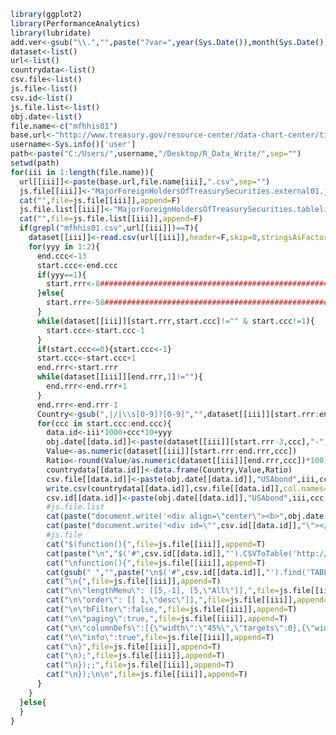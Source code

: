 ```r
library(ggplot2)
library(PerformanceAnalytics)
library(lubridate)
add.ver<-gsub("\\.","",paste("?var=",year(Sys.Date()),month(Sys.Date()),day(Sys.Date()),hour(Sys.time()),minute(Sys.time()),second(Sys.time()),sep=""))
dataset<-list()
url<-list()
countrydata<-list()
csv.file<-list()
js.file<-list()
csv.id<-list()
js.file.list<-list()
obj.date<-list()
file.name<-c("mfhhis01")
base.url<-"http://www.treasury.gov/resource-center/data-chart-center/tic/Documents/"
username<-Sys.info()['user']
path<-paste("C:/Users/",username,"/Desktop/R_Data_Write/",sep="")
setwd(path)
for(iii in 1:length(file.name)){
  url[[iii]]<-paste(base.url,file.name[iii],".csv",sep="")
  js.file[[iii]]<-"MajorForeignHoldersOfTreasurySecurities.external01.js"
  cat("",file=js.file[[iii]],append=F)
  js.file.list[[iii]]<-"MajorForeignHoldersOfTreasurySecurities.tablelist.js"
  cat("",file=js.file.list[[iii]],append=F)
  if(grepl("mfhhis01.csv",url[[iii]])==T){
    dataset[[iii]]<-read.csv(url[[iii]],header=F,skip=0,stringsAsFactor=F)
    for(yyy in 1:2){
      end.ccc<-13
      start.ccc<-end.ccc
      if(yyy==1){
        start.rrr<-8###############################################################毎回確認が必要
      }else{
        start.rrr<-58###############################################################毎回確認が必要
      }  
      while(dataset[[iii]][start.rrr,start.ccc]!="" & start.ccc!=1){
        start.ccc<-start.ccc-1      
      }
      if(start.ccc<=0){start.ccc<-1}  
      start.ccc<-start.ccc+1
      end.rrr<-start.rrr
      while(dataset[[iii]][end.rrr,1]!=""){
        end.rrr<-end.rrr+1
      }
      end.rrr<-end.rrr-1
      Country<-gsub(",|/|\\s[0-9]?[0-9]","",dataset[[iii]][start.rrr:end.rrr,1])
      for(ccc in start.ccc:end.ccc){
        data.id<-iii*1000+ccc*10+yyy
        obj.date[[data.id]]<-paste(dataset[[iii]][start.rrr-3,ccc],"-",dataset[[iii]][start.rrr-2,ccc],sep="")
        Value<-as.numeric(dataset[[iii]][start.rrr:end.rrr,ccc])
        Ratio<-round(Value/as.numeric(dataset[[iii]][end.rrr,ccc])*100,2)
        countrydata[[data.id]]<-data.frame(Country,Value,Ratio)
        csv.file[[data.id]]<-paste(obj.date[[data.id]],"USAbond",iii,ccc,yyy,".csv",sep="")
        write.csv(countrydata[[data.id]],csv.file[[data.id]],col.names=T,row.names=F,append=F,quote=F,fileEncoding="UTF-8")
        csv.id[[data.id]]<-paste(obj.date[[data.id]],"USAbond",iii,ccc,yyy,sep="")
        #js.file.list
        cat(paste("document.write('<div align=\"center\"><b>",obj.date[[data.id]],"</b></div>\');\n",sep=""),file=js.file.list[[iii]],append=T)
        cat(paste("document.write('<div id=\"",csv.id[[data.id]],"\"></div><br><hr><br>\');\n\n",sep=""),file=js.file.list[[iii]],append=T)
        #js.file
        cat("$(function(){",file=js.file[[iii]],append=T)     
        cat(paste("\n","$('#",csv.id[[data.id]],"').CSVToTable('http://archive.am-consulting.co.jp/",csv.file[[data.id]],add.ver,"',{startLine:0}).bind(\"loadComplete\",",sep=""),file=js.file[[iii]],append=T)     
        cat("\nfunction(){",file=js.file[[iii]],append=T)
        cat(gsub(" ","",paste("\n$('#",csv.id[[data.id]],"').find('TABLE').dataTable(",sep="")),file=js.file[[iii]],append=T)
        cat("\n{",file=js.file[[iii]],append=T)    
        cat("\n\"lengthMenu\": [[5,-1], [5,\"All\"]],",file=js.file[[iii]],append=T) 
        cat("\n\"order\": [[ 1,\"desc\"]],",file=js.file[[iii]],append=T)      
        cat("\n\"bFilter\":false,",file=js.file[[iii]],append=T)
        cat("\n\"paging\":true,",file=js.file[[iii]],append=T)
        cat("\n\"columnDefs\":[{\"width\":\"45%\",\"targets\":0},{\"width\":\"30%\",\"targets\":1}],",file=js.file[[iii]],append=T) 
        cat("\n\"info\":true",file=js.file[[iii]],append=T)
        cat("\n}",file=js.file[[iii]],append=T)    
        cat("\n);",file=js.file[[iii]],append=T)
        cat("\n});;",file=js.file[[iii]],append=T) 
        cat("\n});\n\n",file=js.file[[iii]],append=T)  
      }
    }
  }else{
  }
}
```